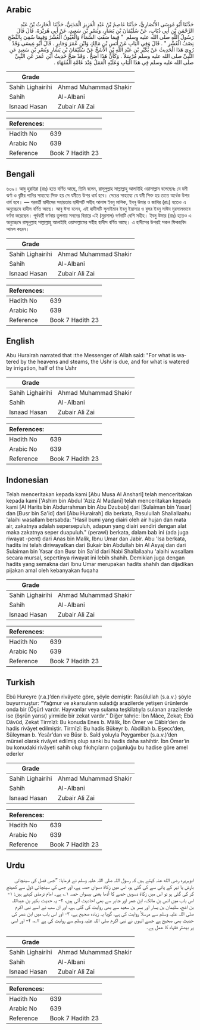 ## Arabic


<div dir="rtl" lang="ar" style={{fontSize:'larger',backgroundColor:'#f8f9fa',padding:20}}>
حَدَّثَنَا أَبُو مُوسَى الأَنْصَارِيُّ، حَدَّثَنَا عَاصِمُ بْنُ عَبْدِ الْعَزِيزِ الْمَدَنِيُّ، حَدَّثَنَا الْحَارِثُ بْنُ عَبْدِ الرَّحْمَنِ بْنِ أَبِي ذُبَابٍ، عَنْ سُلَيْمَانَ بْنِ يَسَارٍ، وَبُسْرِ بْنِ سَعِيدٍ، عَنْ أَبِي هُرَيْرَةَ، قَالَ قَالَ رَسُولُ اللَّهِ صلى الله عليه وسلم ‏ "‏ فِيمَا سَقَتِ السَّمَاءُ وَالْعُيُونُ الْعُشْرُ وَفِيمَا سُقِيَ بِالنَّضْحِ نِصْفُ الْعُشْرِ ‏"‏ ‏.‏ قَالَ وَفِي الْبَابِ عَنْ أَنَسِ بْنِ مَالِكٍ وَابْنِ عُمَرَ وَجَابِرٍ ‏.‏ قَالَ أَبُو عِيسَى وَقَدْ رُوِيَ هَذَا الْحَدِيثُ عَنْ بُكَيْرِ بْنِ عَبْدِ اللَّهِ بْنِ الأَشَجِّ عَنْ سُلَيْمَانَ بْنِ يَسَارٍ وَبُسْرِ بْنِ سَعِيدٍ عَنِ النَّبِيِّ صلى الله عليه وسلم مُرْسَلاً ‏.‏ وَكَأَنَّ هَذَا أَصَحُّ ‏.‏ وَقَدْ صَحَّ حَدِيثُ ابْنِ عُمَرَ عَنِ النَّبِيِّ صلى الله عليه وسلم فِي هَذَا الْبَابِ وَعَلَيْهِ الْعَمَلُ عِنْدَ عَامَّةِ الْفُقَهَاءِ ‏.‏
</div>
<div style={{backgroundColor:'#f8f9fa',padding:20, marginBottom: 10}}><table> <thead> <tr> <th>Grade</th> <th></th> </tr> </thead> <tbody> <tr><td>Sahih Lighairihi</td><td>Ahmad Muhammad Shakir</td></tr><tr><td>Sahih</td><td>Al-Albani</td></tr><tr><td>Isnaad Hasan</td><td>Zubair Ali Zai</td></tr></tbody></table><table> <thead> <tr> <th>References:</th> <th></th> </tr> </thead> <tbody><tr><td>Hadith No</td><td>639</td></tr><tr><td>Arabic No</td><td>639</td></tr><tr><td>Reference</td><td>Book 7 Hadith 23</td></tr></tbody></table></div>

## Bengali


<div dir="ltr" lang="bn" style={{fontSize:'larger',backgroundColor:'#f8f9fa',padding:20}}>
৬৩৯। আবু হুরাইরা (রাঃ) হতে বর্ণিত আছে, তিনি বলেন, রাসূলুল্লাহ সাল্লাল্লাহু আলাইহি ওয়াসাল্লাম বলেছেনঃ যে যমী ঝর্ণা ও বৃষ্টির পানির সাহায্যে সিক্ত হয় সে যমীতে উশর ধার্য হবে। সেচের সাহায্যে যে যমী সিক্ত হয় তাতে অর্ধেক উশর ধার্য হবে। — পরবর্তী হাদীসের সহায়তায় হাদীসটি সহীহ আনাস ইবনু মালিক, ইবনু উমার ও জাবির (রাঃ) হতেও এ অনুচ্ছেদে হাদীস বর্ণিত আছে। আবু ঈসা বলেন, এই হাদীসটি সুলাইমান ইবনু ইয়াসার ও বুসর ইবনু সাঈদ মুরসালভাবে বর্ণনা করেছেন। পূর্ববর্তী বর্ণনার তুলনায় সনদের বিচারে এই (মুরসাল) বর্ণনাটি বেশি সহীহ। ইবনু উমার (রাঃ) হতেও এ অনুচ্ছেদে রাসূলুল্লাহ সাল্লাল্লাহু আলাইহি ওয়াসাল্লামের সহীহ হাদীস বর্ণিত আছে। এ হাদীসের উপরই সকল ফিকহবিদ আমল করেন।
</div>
<div style={{backgroundColor:'#f8f9fa',padding:20, marginBottom: 10}}><table> <thead> <tr> <th>Grade</th> <th></th> </tr> </thead> <tbody> <tr><td>Sahih Lighairihi</td><td>Ahmad Muhammad Shakir</td></tr><tr><td>Sahih</td><td>Al-Albani</td></tr><tr><td>Isnaad Hasan</td><td>Zubair Ali Zai</td></tr></tbody></table><table> <thead> <tr> <th>References:</th> <th></th> </tr> </thead> <tbody><tr><td>Hadith No</td><td>639</td></tr><tr><td>Arabic No</td><td>639</td></tr><tr><td>Reference</td><td>Book 7 Hadith 23</td></tr></tbody></table></div>

## English


<div dir="ltr" lang="en" style={{fontSize:'larger',backgroundColor:'#f8f9fa',padding:20}}>
Abu Hurairah narrated that :the Messenger of Allah said: "For what is watered by the heavens and steams, the Ushr is due, and for what is watered by irrigation, half of the Ushr
</div>
<div style={{backgroundColor:'#f8f9fa',padding:20, marginBottom: 10}}><table> <thead> <tr> <th>Grade</th> <th></th> </tr> </thead> <tbody> <tr><td>Sahih Lighairihi</td><td>Ahmad Muhammad Shakir</td></tr><tr><td>Sahih</td><td>Al-Albani</td></tr><tr><td>Isnaad Hasan</td><td>Zubair Ali Zai</td></tr></tbody></table><table> <thead> <tr> <th>References:</th> <th></th> </tr> </thead> <tbody><tr><td>Hadith No</td><td>639</td></tr><tr><td>Arabic No</td><td>639</td></tr><tr><td>Reference</td><td>Book 7 Hadith 23</td></tr></tbody></table></div>

## Indonesian


<div dir="ltr" lang="id" style={{fontSize:'larger',backgroundColor:'#f8f9fa',padding:20}}>
Telah menceritakan kepada kami [Abu Musa Al Anshari] telah menceritakan kepada kami ['Ashim bin Abdul 'Aziz Al Madani] telah menceritakan kepada kami [Al Harits bin Abdurrahman bin Abu Dzubab] dari [Sulaiman bin Yasar] dan [Busr bin Sa'id] dari [Abu Hurairah] dia berkata, Rasulullah Shallallaahu 'alaihi wasallam bersabda: "Hasil bumi yang diairi oleh air hujan dan mata air, zakatnya adalah sepersepuluh, adapun yang diairi sendiri dengan alat maka zakatnya seper duapuluh." (perawi) berkata, dalam bab ini (ada juga riwayat -pent) dari Anas bin Malik, Ibnu Umar dan Jabir. Abu 'Isa berkata, hadits ini telah diriwayatkan dari Bukair bin Abdullah bin Al Asyaj dan dari Sulaiman bin Yasar dan Busr bin Sa'id dari Nabi Shallallaahu 'alaihi wasallam secara mursal, sepertinya riwayat ini lebih shahih. Demikian juga dengan hadits yang semakna dari Ibnu Umar merupakan hadits shahih dan dijadikan pijakan amal oleh kebanyakan fuqaha
</div>
<div style={{backgroundColor:'#f8f9fa',padding:20, marginBottom: 10}}><table> <thead> <tr> <th>Grade</th> <th></th> </tr> </thead> <tbody> <tr><td>Sahih Lighairihi</td><td>Ahmad Muhammad Shakir</td></tr><tr><td>Sahih</td><td>Al-Albani</td></tr><tr><td>Isnaad Hasan</td><td>Zubair Ali Zai</td></tr></tbody></table><table> <thead> <tr> <th>References:</th> <th></th> </tr> </thead> <tbody><tr><td>Hadith No</td><td>639</td></tr><tr><td>Arabic No</td><td>639</td></tr><tr><td>Reference</td><td>Book 7 Hadith 23</td></tr></tbody></table></div>

## Turkish


<div dir="ltr" lang="tr" style={{fontSize:'larger',backgroundColor:'#f8f9fa',padding:20}}>
Ebû Hureyre (r.a.)’den rivâyete göre, şöyle demiştir: Rasûlullah (s.a.v.) şöyle buyurmuştur: “Yağmur ve akarsuların suladığı arazilerde yetişen ürünlerde onda bir (Öşür) vardır. Hayvanlar veya sulama teşkilatıyla sulanan arazilerde ise (öşrün yarısı) yirmide bir zekat vardır.” Diğer tahric: İbn Mâce, Zekat; Ebû Dâvûd, Zekat Tirmîzî: Bu konuda Enes b. Mâlik, İbn Ömer ve Câbir’den de hadis rivâyet edilmiştir. Tirmîzî: Bu hadis Bükeyr b. Abdillah b. Eşecc’den, Süleyman b. Yesâr’dan ve Büsr b. Saîd yoluyla Peygamber (s.a.v.)’den mürsel olarak rivâyet edilmiş olup sanki bu hadis daha sahihtir. İbn Ömer’in bu konudaki rivâyeti sahih olup fıkıhçıların çoğunluğu bu hadise göre amel ederler
</div>
<div style={{backgroundColor:'#f8f9fa',padding:20, marginBottom: 10}}><table> <thead> <tr> <th>Grade</th> <th></th> </tr> </thead> <tbody> <tr><td>Sahih Lighairihi</td><td>Ahmad Muhammad Shakir</td></tr><tr><td>Sahih</td><td>Al-Albani</td></tr><tr><td>Isnaad Hasan</td><td>Zubair Ali Zai</td></tr></tbody></table><table> <thead> <tr> <th>References:</th> <th></th> </tr> </thead> <tbody><tr><td>Hadith No</td><td>639</td></tr><tr><td>Arabic No</td><td>639</td></tr><tr><td>Reference</td><td>Book 7 Hadith 23</td></tr></tbody></table></div>

## Urdu


<div dir="rtl" lang="ur" style={{fontSize:'larger',backgroundColor:'#f8f9fa',padding:20}}>
ابوہریرہ رضی الله عنہ کہتے ہیں کہ رسول اللہ صلی اللہ علیہ وسلم نے فرمایا: ”جس فصل کی سینچائی بارش یا نہر کے پانی سے کی گئی ہو، اس میں زکاۃ دسواں حصہ ہے، اور جس کی سینچائی ڈول سے کھینچ کر کی گئی ہو تو اس میں زکاۃ دسویں حصے کا آدھا یعنی بیسواں حصہ ۱؎ ہے۔ امام ترمذی کہتے ہیں: ۱- اس باب میں انس بن مالک، ابن عمر اور جابر سے بھی احادیث آئی ہیں، ۲- یہ حدیث بکیر بن عبداللہ بن اشج، سلیمان بن یسار اور بسر بن سعید سے بھی روایت کی گئی ہے، اور ان سب نے اسے نبی اکرم صلی اللہ علیہ وسلم سے مرسلاً روایت کی ہے، گویا یہ زیادہ صحیح ہے، ۳- اور اس باب میں ابن عمر کی حدیث بھی صحیح ہے جسے انہوں نے نبی اکرم صلی اللہ علیہ وسلم سے روایت کی ہے ۲؎، ۴- اور اسی پر بیشتر فقہاء کا عمل ہے۔
</div>
<div style={{backgroundColor:'#f8f9fa',padding:20, marginBottom: 10}}><table> <thead> <tr> <th>Grade</th> <th></th> </tr> </thead> <tbody> <tr><td>Sahih Lighairihi</td><td>Ahmad Muhammad Shakir</td></tr><tr><td>Sahih</td><td>Al-Albani</td></tr><tr><td>Isnaad Hasan</td><td>Zubair Ali Zai</td></tr></tbody></table><table> <thead> <tr> <th>References:</th> <th></th> </tr> </thead> <tbody><tr><td>Hadith No</td><td>639</td></tr><tr><td>Arabic No</td><td>639</td></tr><tr><td>Reference</td><td>Book 7 Hadith 23</td></tr></tbody></table></div>